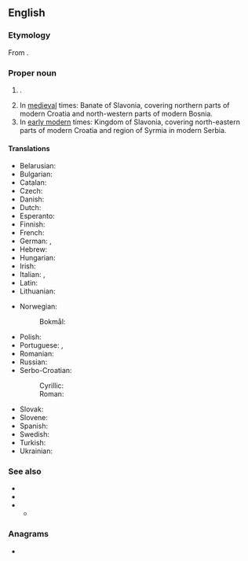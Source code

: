 ==English==
{{wikipedia}}

===Etymology===
From {{der|en|ML.|Sclavonia}}.

===Proper noun===
{{en-proper noun}}

# {{place|en|geographical region|in north-eastern part of modern|c/Croatia}}.
# In [[medieval]] times: Banate of Slavonia, covering northern parts of modern Croatia and north-western parts of modern Bosnia.
# In [[early modern]] times: Kingdom of Slavonia, covering north-eastern parts of modern Croatia and region of Syrmia in modern Serbia.

====Translations====
{{trans-top|region of Croatia}}
* Belarusian: {{t|be|Славонія}}
* Bulgarian: {{t|bg|Славония}}
* Catalan: {{t|ca|Eslavònia}}
* Czech: {{t|cs|Slavonie|f}}
* Danish: {{t|da|Slavonien}}
* Dutch: {{t|nl|Slavonië|n}}
* Esperanto: {{t|eo|Slavonio}}
* Finnish: {{t+|fi|Slavonia}}
* French: {{t+|fr|Slavonie|f}}
* German: {{t+|de|Slawonien|n}}, {{t|de|Slavonien|n}}
* Hebrew: {{t|he|סלבוניה}}
* Hungarian: {{t|hu|Szlavónia}}
* Irish: {{t|ga|Slavóin|f|alt=an tSlavóin}}
* Italian: {{t|it|Slavonia|f}}, {{t|it|Schiavonia|f}}
* Latin: {{t|la|Sclavonia|f}}
* Lithuanian: {{t|lt|Slavonija}}
{{trans-mid}}
* Norwegian:
*: Bokmål: {{t|nb|Slavonien|n}}
* Polish: {{t+|pl|Slawonia}}
* Portuguese: {{t|pt|Eslavônia|f}} {{q|Brazil}}, {{t|pt|Eslavónia|f}} {{q|Portugal}}
* Romanian: {{t|ro|Slavonia}}
* Russian: {{t|ru|Славо́ния|f}}
* Serbo-Croatian:
*: Cyrillic: {{t|sh|Сла̀во̄нија|f|sc=Cyrl}}
*: Roman: {{t+|sh|Slàvōnija|f}}
* Slovak: {{t|sk|Slavónsko|n}}
* Slovene: {{t|sl|Slavonija|f}}
* Spanish: {{t|es|Eslavonia|f}}
* Swedish: {{t|sv|Slavonien}}
* Turkish: {{t|tr|Slavonya}}
* Ukrainian: {{t|uk|Славо́нія|f|sc=Cyrl}}
{{trans-bottom}}

===See also===
* {{l|en|Slavonic}}
* {{l|en|Slavonian}}
* {{l|en|Sclavonia}}
** {{l|en|Sclavonian}}

===Anagrams===
* {{anagrams|en|a=aailnosv|valonias}}